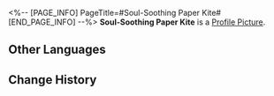 <%-- [PAGE_INFO]
PageTitle=#Soul-Soothing Paper Kite#
[END_PAGE_INFO] --%>
{{Item Infobox
|id          = 140280
|image       = Item Soul-Soothing Paper Kite.png
|type        = Mission Item
|invCategory = Missions
|rarity      = 3
|effect      = 
|description = A paper kite commemorating the pilot who can no longer fly.
}}
'''Soul-Soothing Paper Kite''' is a [[Profile Picture]].

==Other Languages==
{{Other Languages
|en   = Soul-Soothing Paper Kite
|zhs  = 慰灵的纸鸢
|zht  = 慰靈的紙鳶
|ja   = 慰霊の紙鳶
|ko   = 위령의 연
|es   = Cometa de papel conmemorativa
|fr   = Cerf-volant d'apaisement d'âme
|ru   = Бумажный змей для утешения
|th   = ว่าวกระดาษปลอบประโลม
|vi   = Diều Giấy Dùng Cho Lễ Truy Điệu
|de   = Papierdrachen, der den Toten dargebracht wurde
|id   = Layang-Layang Penghibur Jiwa
|pt   = Pipa de Papel Calma-Alma
}}

==Change History==
{{Change History|1.3}}